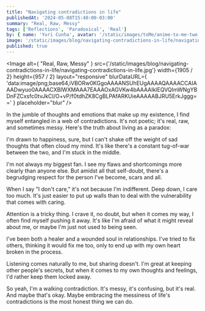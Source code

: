 ```yaml
---
title: "Navigating contradictions in life"
publishedAt: '2024-05-08T15:40:00-03:00'
summary: "Real, Raw, Messy"
tags: ['Reflections', 'Paradoxical', 'Real']
by: { name: 'Yuri Cunha', avatar: '/static/images/toMe/anime-to-me-two.png' }
image: '/static/images/blog/navigating-contradictions-in-life/navigating-contradictions-in-life.jpg'
published: true
---
```


<Image
  alt={
    "Real, Raw, Messy"
  }
  src={'/static/images/blog/navigating-contradictions-in-life/navigating-contradictions-in-life.jpg'}
  width={1905 / 2}
  height={957 / 2}
  layout="responsive"
  blurDataURL={
    'data:image/png;base64,iVBORw0KGgoAAAANSUhEUgAAAAQAAAACCAIAAADwyuo0AAAACXBIWXMAAA7EAAAOxAGVKw4bAAAAIklEQVQImWNgYBDnFZCxsfc0tvJkCI/O+vP/f0tdhZK8CgBLPAfARKUieAAAAABJRU5ErkJggg=='
  }
  placeholder="blur"
/>

In the jumble of thoughts and emotions that make up my existence, I find myself entangled in a web of contradictions. It's not poetic; it's real, raw, and sometimes messy. Here's the truth about living as a paradox:

I'm drawn to happiness, sure, but I can't shake off the weight of sad thoughts that often cloud my mind. It's like there's a constant tug-of-war between the two, and I'm stuck in the middle.

I'm not always my biggest fan. I see my flaws and shortcomings more clearly than anyone else. But amidst all that self-doubt, there's a begrudging respect for the person I've become, scars and all.

When I say "I don't care," it's not because I'm indifferent. Deep down, I care too much. It's just easier to put up walls than to deal with the vulnerability that comes with caring.

Attention is a tricky thing. I crave it, no doubt, but when it comes my way, I often find myself pushing it away. It's like I'm afraid of what it might reveal about me, or maybe I'm just not used to being seen.

I've been both a healer and a wounded soul in relationships. I've tried to fix others, thinking it would fix me too, only to end up with my own heart broken in the process.

Listening comes naturally to me, but sharing doesn't. I'm great at keeping other people's secrets, but when it comes to my own thoughts and feelings, I'd rather keep them locked away.

So yeah, I'm a walking contradiction. It's messy, it's confusing, but it's real. And maybe that's okay. Maybe embracing the messiness of life's contradictions is the most honest thing we can do.